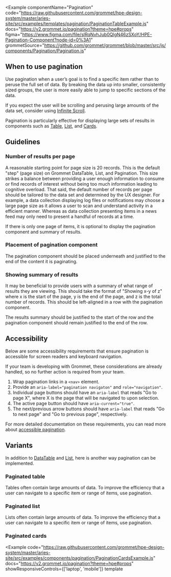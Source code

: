 
<Example
  componentName="Pagination"
  code="https://raw.githubusercontent.com/grommet/hpe-design-system/master/aries-site/src/examples/templates/pagination/PaginationTableExample.js"
  docs="https://v2.grommet.io/pagination?theme=hpe#props"
  figma="https://www.figma.com/file/slRqNvhJub0QlgN46zSXoY/HPE-Pagination-Component?node-id=0%3A1"
  grommetSource="https://github.com/grommet/grommet/blob/master/src/js/components/Pagination/Pagination.js"
>
  <PaginationExample />
</Example>

## When to use pagination

Use pagination when a user’s goal is to find a specific item rather than to peruse the full set of data. By breaking the data up into smaller, consistently sized groups, the user is more easily able to jump to specific sections of the data.

If you expect the user will be scrolling and perusing large amounts of the data set, consider using [Infinite Scroll](https://v2.grommet.io/infinitescroll).

Pagination is particularly effective for displaying large sets of results in components such as [Table](#paginated-table), [List](#paginated-list), and [Cards](#paginated-cards).

## Guidelines

### Number of results per page

A reasonable starting point for page size is 20 records. This is the default "step" (page size) on Grommet DataTable, List, and Pagination. This size strikes a balance between providing a user enough information to consume or find records of interest without being too much information leading to cognitive overload. That said, the default number of records per page should be tailored to the data set and determined by the UX designer. For example, a data collection displaying log files or notifications may choose a large page size as it allows a user to scan and understand activity in a efficient manner. Whereas as data collection presenting items in a news feed may only need to present a handful of records at a time.

If there is only one page of items, it is optional to display the pagination component and summary of results.

### Placement of pagination component

The pagination component should be placed underneath and justified to the end of the content it is paginating.

### Showing summary of results

It may be beneficial to provide users with a summary of what range of results they are viewing. This should take the format of "Showing x-y of z" where x is the start of the page, y is the end of the page, and z is the total number of records. This should be left-aligned in a row with the pagination component.

The results summary should be justified to the start of the row and the pagination component should remain justified to the end of the row.

## Accessibility

Below are some accessibility requirements that ensure pagination is accessible for screen readers and keyboard navigation.

If your team is developing with Grommet, these considerations are already handled, so no further action is required from your team.

1. Wrap pagination links in a `<nav>` element.
1. Provide an `aria-label="pagination navigaton"` and `role="navigation"`.
1. Individual page buttons should have an `aria-label` that reads "Go to page X", where X is the page that will be navigated to upon selection.
1. The active page button should have `aria-current="true"`.
1. The next/previous arrow buttons should have `aria-label` that reads "Go to next page" and "Go to previous page", respectively.

For more detailed documentation on these requirements, you can read more about [accessible pagination](https://www.a11ymatters.com/pattern/pagination/).

## Variants

In addition to [DataTable](/components/datatable#paginated) and [List](/templates/lists#paginated), here is another way pagination can be implemented.

### Paginated table

Tables often contain large amounts of data. To improve the efficiency that a user can navigate to a specific item or range of items, use pagination.

<ExampleImagePreview
  label="See Paginated Table"
  href="/components/datatable#paginated"
  src="/pagination-table-preview.png"
  alt="HPE Design System Paginated Table Example"
/>

### Paginated list

Lists often contain large amounts of data. To improve the efficiency that a user can navigate to a specific item or range of items, use pagination.

<ExampleImagePreview
  label="See Paginated List"
  href="/templates/lists#paginated"
  src="/pagination-list-preview.png"
  alt="HPE Design System Paginated List Example"
/>

### Paginated cards

<Example
  code="https://raw.githubusercontent.com/grommet/hpe-design-system/master/aries-site/src/examples/components/pagination/PaginationCardsExample.js"
  docs="https://v2.grommet.io/pagination?theme=hpe#props"
  showResponsiveControls={['laptop', 'mobile']}
  template
>
  <PaginationCardsExample />
</Example>

